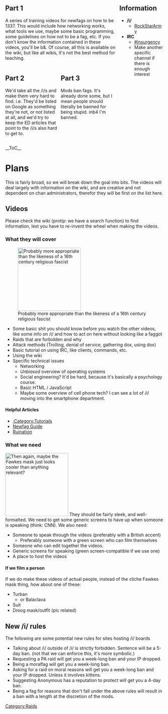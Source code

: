 {{Standard/HeaderStyle1
| image       = File:Rising_Sun.png
| legend      = br/i/nging back the /b/and
| quotetext   = Project: Restoration is stupid. It won't work and it will attract more of what we don't want. However, it is true that the quality of raids has gone down, good raids are being ruined, and there are fags everywhere. I propose an alternative, men. Operation: Rising Sun.
| quoteattrib = /i/ anon
}}

<div style='width: 70%; float: left;'>
<div style='width: 100%;'>
==Part 1==
A series of training videos for newfags on how to be 1337. This would include how networking works, what tools we use, maybe some basic programming, some guidelines on how not to be a fag, etc. If you don't know the information contained in these videos, you'll be b&. Of course, all this is available on the wiki, but like all wikis, it's not the best method for teaching. 
</div>
<div style='width: 49%; float: left; margin-right: 1%;'>
==Part 2==
We'd take all the /i/s and make them very hard to find. i.e. They'd be listed on Google as something they're not, or not listed at all, and we'd try to keep the ED articles that point to the /i/s also hard to get to. 
</div>
<div style='width: 49%; float: left;'>
==Part 3==
Mods ban fags. It's already done some, but I mean people should literally be banned for being stupid. inb4 I'm banned. 
</div>
</div>
<div style='width: 28%; float: right;'>
==Information==
* '''/i/'''
** [http://rockstararmy.com/i/res/1546.html RockStarArmy]
* '''IRC'''
** [irc://irc.helldive.org/insurgency #insurgency]
** Make another specific channel if there is enough interest
</div>
<div style='width: 100%; clear: both; height: 1px;'></div>
__ToC__
=Plans=
This is fairly broad, so we will break down the goal into bits.  The videos will deal largely with information on the wiki, and are creative and not dependent on chan administrators, therefor they will be first on the list here.

==Videos==
Please check the wiki (protip: we have a search function) to find information, lest you have to re-invent the wheel when making the videos.

===What they will cover===
[[File:Droogs.jpg|200px|right|thumb|Probably more appropriate than the likeness of a 16th century religious fascist]]
* Some basic shit you should know before you watch the other videos, like some info on /i/ and how to act on here without looking like a faggot
* Raids that are forbidden and why
* Attack methods (Trolling, denial of service, gathering dox, using dox)
* Basic tutorial on using IRC, like clients, commands, etc.
* Using the wiki
* Specific technical issues
** Networking
** ''Unbiased'' overview of operating systems
** Social engineering? It'd be hard, because it's basically a psychology course.
** Basic HTML / JavaScript
** Maybe some overview of cell phone tech? I can see a lot of /i/ moving into the smartphone department. 

====Helpful Articles====
*[[:Category:Tutorials]]
*[[Newfag Guide]]
*[[Ruination]]

===What we need===
[[File:128019199570.jpg|200px|right|thumb|Then again, maybe the Fawkes mask just looks cooler than anything relevant?]]
They should be fairly sleek, and well-formatted.  We need to get some generic screens to have up when someone is speaking (think: CNN).  We also need:

* Someone to speak through the videos (preferably with a British accent)
** Preferably someone with a green screen who can film themselves
* Someone who can edit together the videos.
* Generic screens for speaking (green screen-compatible if we use one)
* A place to host the videos

====If we film a person====
If we do make these videos of actual people, instead of the cliche Fawkes mask thing, how about one of these:

* Turban
** or Balaclava
* Suit
* Droog mask/outfit (pic related)

==New /i/ rules==
The following are some potential new rules for sites hosting /i/ boards

* Talking about /i/ outside of /i/ is strictly forbidden. Sentence will be a 5-day ban. (not that we can enforce this, it's more symbolic.)
* Requesting a PA raid will get you a week-long ban and your IP dropped.
* Being a moralfag will get you a week-long ban.
* Asking for a raid on moral reasons will get you a week-long ban and your IP dropped. Unless it involves kittens.
* Suggesting Anonymous has a reputation to protect will get you a 4-day ban.
* Being a fag for reasons that don't fall under the above rules will result in a ban with a length at the discretion of the mods.


[[Category:Raids]]